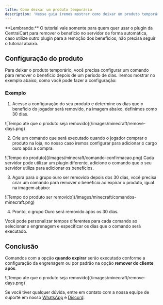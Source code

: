 ```yaml
---
title: Como deixar um produto temporário
description: 'Nesse guia iremos mostrar como deixar um produto temporário, utilizando a plataforma da CentralCart.'
---
```


<Warning>
**Lembrando:** O tutorial vale somente para quem quer usar o plugin da CentralCart para remover o beneficio no servidor de forma automática, caso utilize outro plugin para a remoção dos benefícios, não precisa seguir o tutorial abaixo.
</Warning>

## Configuração do produto
Para deixar o produto temporário, você precisa configurar um comando para remover o beneficio depois de um período de dias. Iremos mostrar no exemplo abaixo, como você pode fazer a configuração:

### Exemplo

1. Acesse a configuração do seu produto e determine os dias que o beneficio do jogador será removido, na imagem abaixo, definimos como 30 dias.

<Frame>
  ![Tempo ate que o produto seja removido](/images/minecraft/remove-days.png)
</Frame>

2. Crie um comando que será executado quando o jogador comprar o produto na loja, no nosso caso iremos configurar para adicionar o cargo ouro após a compra. 

<Frame>
  ![Tempo do produto](/images/minecraft/comando-confirmacao.png)
</Frame>

<Info>
Cada servidor pode utilizar um plugin diferente, adicione o comando que o seu servidor utiliza para adicionar os benefícios. 
</Info>

3. Agora para o grupo ouro ser removido depois dos 30 dias, você precisa criar um comando para remover o beneficio ao expirar o produto, igual na imagem abaixo:

<Frame>
  ![Tempo do produto ser removido](/images/minecraft/comandos-minecraft.png)
</Frame>

4. Pronto, o grupo Ouro será removido após os 30 dias.

<Note>
Você pode personalizar tempos diferentes para cada comando ao selecionar a engrenagem e especificar os dias que o comando será executado. 
</Note>

## Conclusão
Comandos com a opção **quando expirar** serão executado conforme a configuração da engrenagem ou por padrão na opção **remover do cliente após**.

<Frame>
  ![Tempo ate que o produto seja removido](/images/minecraft/remove-days.png)
</Frame>

<Check>Se você tiver qualquer dúvida, entre em contato com a nossa equipe de suporte
em nosso [WhatsApp](https://api.whatsapp.com/send/?phone=5515992647447&text=Ol%C3%A1%2C+tenho+d%C3%BAvidas+sobre+a+CentralCart&type=phone_number&app_absent=0) 
e [Discord](https://centralcart.com.br/discord).</Check>